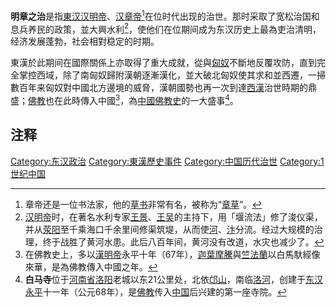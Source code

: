 {{unreferenced|time=2013-04-21T12:02:10+00:00}}
'''明章之治'''是指[[東汉|東汉]][[汉明帝|汉明帝]]、[[汉章帝|汉章帝]]<ref>章帝还是一位书法家，他的[[草书|草书]]非常有名，被称为“[[章草|章草]]”。</ref>在位时代出现的治世。那时采取了宽松治国和息兵养民的政策，並大興水利<ref>[[汉明帝|汉明帝]]时，在著名水利专家[[王景|王景]]、[[王吴|王吴]]的主持下，用「堰流法」修了浚仪渠，并从[[荥阳|荥阳]]至千乘海口千余里间修渠筑堤，从而使[[黄河|河]]、[[汴河|汴]]分流。经过大规模的治理，终于战胜了黄河水患。此后八百年间，黄河没有改道，水灾也减少了。</ref>，使他们在位期间成为东汉历史上最為吏治清明，经济发展蓬勃，社会相對稳定的时期。

東漢於此期间在國際關係上亦取得了重大成就，從與[[匈奴|匈奴]]不斷地反覆攻防，直到完全掌控西域，除了南匈奴歸附漢朝逐漸漢化，並大破北匈奴使其求和並西遷，一掃數百年来匈奴對中國北方邊境的威脅，漢朝國勢也再一次到達[[西漢|西漢]]治世時期的鼎盛；[[佛教|佛教]]也在此時傳入中國<ref>在佛教史上，多以[[漢明帝|漢明帝]]永平十年（67年），[[迦葉摩騰|迦葉摩騰]]與[[竺法蘭|竺法蘭]]以白馬馱經像來華，是為佛教傳入中國之年。</ref>，為[[中國佛教史|中國佛教史]]的一大盛事<ref>'''白马寺'''位于[[河南省|河南省]][[洛阳市|洛阳]]老城以东21公里处，北依[[邙山|邙山]]，南临[[洛河|洛河]]，创建于[[东汉|东汉]][[永平_(东汉)|永平]]十一年（公元68年），是[[佛教|佛教]]传入[[中国|中国]]后兴建的第一座寺院。</ref>。

== 注释 ==

{{Reflist|2}}

{{漢朝歷史事件}}

[[Category:东汉政治|Category:东汉政治]]
[[Category:東漢歷史事件|Category:東漢歷史事件]]
[[Category:中国历代治世|Category:中国历代治世]]
[[Category:1世纪中国|Category:1世纪中国]]